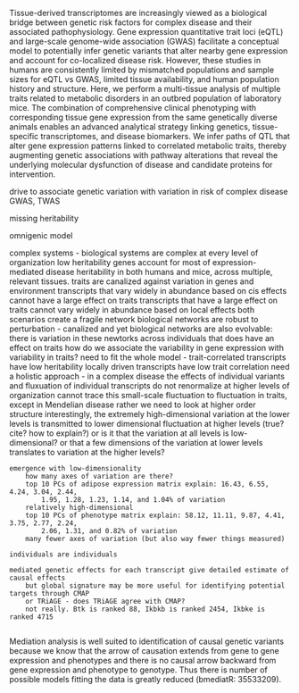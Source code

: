 Tissue-derived transcriptomes are increasingly viewed 
as a biological bridge between genetic risk factors for 
complex disease and their associated pathophysiology. 
Gene expression quantitative trait loci (eQTL) and 
large-scale genome-wide association (GWAS) facilitate 
a conceptual model to potentially infer genetic variants 
that alter nearby gene expression and account for 
co-localized disease risk. However, these studies in humans 
are consistently limited by mismatched populations and sample 
sizes for eQTL vs GWAS, limited tissue availability, and 
human population history and structure. Here, we perform a 
multi-tissue analysis of multiple traits related to metabolic 
disorders in an outbred population of laboratory mice. The 
combination of comprehensive clinical phenotyping with 
corresponding tissue gene expression from the same genetically 
diverse animals enables an advanced analytical strategy linking 
genetics, tissue-specific transcriptomes, and disease biomarkers. 
We infer paths of QTL that alter gene expression patterns linked 
to correlated metabolic traits, thereby augmenting genetic 
associations with pathway alterations that reveal the underlying 
molecular dysfunction of disease and candidate proteins for 
intervention.



drive to associate genetic variation with variation in risk of complex disease
	GWAS, TWAS

missing heritability

omnigenic model

complex systems - 
	biological systems are complex at every level of organization
		low heritability genes account for most of expression-mediated disease heritability
			in both humans and mice, across multiple, relevant tissues.
		traits are canalized against variation in genes and environment
			transcripts that vary widely in abundance based on cis effects cannot have a large
			effect on traits
			transcripts that have a large effect on traits cannot vary widely in abundance based on 
			local effects
			both scenarios create a fragile network
		biological networks are robust to perturbation - canalized
		and yet biological networks are also evolvable: there is variation in these newtorks across
			individuals that does have an effect on traits
		how do we associate the variability in gene expression with variability in traits?
			need to fit the whole model - trait-correlated transcripts have low heritability
				locally driven transcripts have low trait correlation
		need a holistic approach - in a complex disease the effects of individual variants and
			fluxuation of individual transcripts do not renormalize at higher levels of 
			organization
		cannot trace this small-scale fluctuation to fluctuation in traits, except in Mendelian disease
			rather we need to look at higher order structure
		interestingly, the extremely high-dimensional variation at the lower levels is transmitted
			to lower dimensional fluctuation at higher levels (true? cite? how to explain?)
			or is it that the variation at all levels is low-dimensional? 
			or that a few dimensions of the variation at lower levels translates to variation at the 
				higher levels?
			 
	emergence with low-dimensionality
		how many axes of variation are there? 
		top 10 PCs of adipose expression matrix explain: 16.43, 6.55, 4.24, 3.04, 2.44, 
			1.95, 1.28, 1.23, 1.14, and 1.04% of variation
		relatively high-dimensional
		top 10 PCs of phenotype matrix explain: 58.12, 11.11, 9.87, 4.41, 3.75, 2.77, 2.24, 
			2.06, 1.31, and 0.82% of variation
		many fewer axes of variation (but also way fewer things measured)
	
	individuals are individuals
	
	mediated genetic effects for each transcript give detailed estimate of causal effects
		but global signature may be more useful for identifying potential targets through CMAP
		or TRiAGE - does TRiAGE agree with CMAP?
		not really. Btk is ranked 88, Ikbkb is ranked 2454, Ikbke is ranked 4715
		

Mediation analysis is well suited to identification of causal genetic 
variants because we know that the arrow of causation extends from 
gene to gene expression and phenotypes and there is no causal arrow
backward from gene expression and phenotype to genotype. Thus there 
is number of possible models fitting the data is greatly reduced (bmediatR: 35533209).
